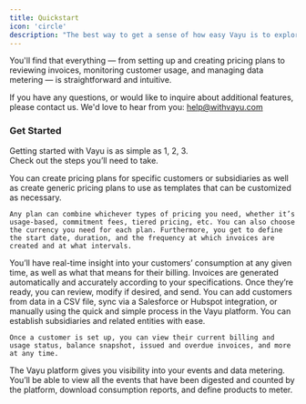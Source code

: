```yaml
---
title: Quickstart
icon: 'circle'
description: "The best way to get a sense of how easy Vayu is to explore the platform's user guide."
---
```


You'll find that everything — from setting up and creating pricing plans to reviewing invoices, monitoring customer usage, and managing data metering — is straightforward and intuitive.

If you have any questions, or would like to inquire about additional features, please contact us. We'd love to hear from you: help@withvayu.com

### Get Started 

Getting started with Vayu is as simple as 1, 2, 3. <br/>
Check out the steps you’ll need to take. 

<Steps>
  <Step title="Create a Pricing Plan">
    You can create pricing plans for specific customers or subsidiaries as well as create generic pricing plans to use as templates that can be customized as necessary. 
    
    Any plan can combine whichever types of pricing you need, whether it’s usage-based, commitment fees, tiered pricing, etc. You can also choose the currency you need for each plan. Furthermore, you get to define the start date, duration, and the frequency at which invoices are created and at what intervals.
  </Step>

  <Step title="Explore Invoices">
    You’ll have real-time insight into your customers’ consumption at any given time, as well as what that means for their billing. Invoices are generated automatically and accurately according to your specifications. Once they’re ready, you can review, modify if desired, and send.
  </Step>
  <Step title="Review Customers">
    You can add customers from data in a CSV file, sync via a Salesforce or Hubspot integration, or manually using the quick and simple process in the Vayu platform. You can establish subsidiaries and related entities with ease. 

    Once a customer is set up, you can view their current billing and usage status, balance snapshot, issued and overdue invoices, and more at any time. 
  </Step>
  
  <Step title="Data Metering">
    The Vayu platform gives you visibility into your events and data metering. <br/>
    You’ll be able to view all the events that have been digested and counted by the platform, download consumption reports, and define products to meter. 
  </Step>
</Steps>
